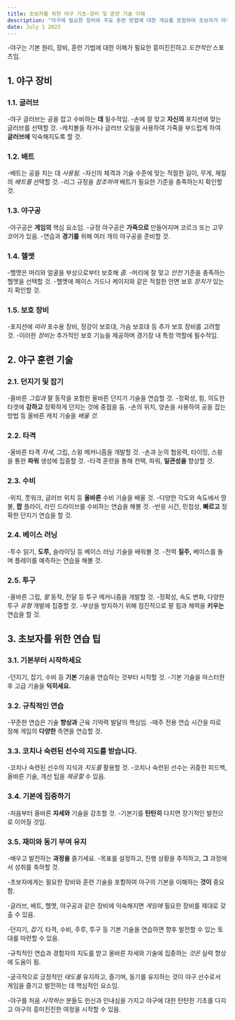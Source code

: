 ```yaml
---
title: 초보자를 위한 야구 기초-장비 및 훈련 기술 이해
description: "야구에 필요한 장비와 주요 훈련 방법에 대한 개요를 포함하여 초보자가 야구의 기본을 파악하는 데 필요한 필수 정보를 제공합니다."
date: July 1 2023
---
```


-야구는 기본 원리, 장비, 훈련 기법에 대한 이해가 필요한 흥미진진하고 _도전적인_ 스포츠임. 





## 1. 야구 장비
### 1.1. 글러브

-야구 글러브는 공을 잡고 수비하는 **데** 필수적임.
-손에 잘 맞고 **자신의** 포지션에 맞는 글러브를 선택할 것.
-캐치볼을 하거나 글러브 오일을 사용하여 가죽을 부드럽게 하여 **글러브에** 익숙해지도록 할 것.
### 1.2. 배트

-배트는 공을 치는 데 _사용됨._
-자신의 체격과 기술 수준에 맞는 적절한 길이, 무게, 재질의 _배트를_ 선택할 것.
-리그 규정을 _참조하여_ 배트가 필요한 기준을 충족하는지 확인할 것.
### 1.3. 야구공

-야구공은 **게임의** 핵심 요소임.
-규정 야구공은 **가죽으로** 만들어지며 코르크 또는 고무 코어가 있음.
-연습과 **경기를** 위해 여러 개의 야구공을 준비할 것.
### 1.4. 헬멧

-헬멧은 머리와 얼굴을 부상으로부터 보호해 _줌._
-머리에 잘 맞고 _안전_ 기준을 충족하는 헬멧을 선택할 것.
-헬멧에 페이스 가드나 케이지와 같은 적절한 안면 보호 _장치가_ 있는지 확인할 것.
### 1.5. 보호 장비

-포지션에 _따라_ 포수용 장비, 정강이 보호대, 가슴 보호대 등 추가 보호 장비를 고려할 것.
-이러한 _장비는_ 추가적인 보호 기능을 제공하며 경기장 내 특정 역할에 필수적임.
## 2. 야구 훈련 기술
### 2.1. 던지기 및 잡기

-올바른 _그립과_ 팔 동작을 포함한 올바른 던지기 기술을 연습할 것.
-정확성, 힘, 의도한 타겟에 **강하고** 정확하게 던지는 것에 중점을 둠.
-손의 위치, 양손을 사용하여 공을 잡는 방법 등 올바른 캐치 기술을 _배울 것._
### 2.2. 타격

-올바른 타격 _자세,_ 그립, 스윙 메커니즘을 개발할 것.
-손과 눈의 협응력, 타이밍, 스윙을 통한 **파워** 생성에 집중할 것.
-타격 훈련을 통해 컨택, 파워, **일관성을** 향상할 것.
### 2.3. 수비

-위치, 풋워크, 글러브 위치 등 **올바른** 수비 기술을 배울 것.
-다양한 각도와 속도에서 땅볼, **팝** 플라이, 라인 드라이브를 수비하는 연습을 해볼 것.
-반응 시간, 민첩성, **빠르고** 정확한 던지기 연습을 할 것.
### 2.4. 베이스 러닝

-투수 읽기, **도루,** 슬라이딩 등 베이스 러닝 기술을 배워볼 것.
-전력 **질주,** 베이스를 돌며 플레이를 예측하는 연습을 해볼 것.
### 2.5. 투구

-올바른 그립, _팔_ 동작, 전달 등 투구 메커니즘을 개발할 것.
-정확성, 속도 변화, 다양한 투구 _유형_ 개발에 집중할 것.
-부상을 방지하기 위해 점진적으로 팔 힘과 체력을 **키우는** 연습을 할 것.
## 3. 초보자를 위한 연습 팁
### 3.1. 기본부터 시작하세요

-던지기, 잡기, 수비 등 **기본** 기술을 연습하는 것부터 시작할 것.
-기본 기술을 마스터한 후 고급 기술을 **익히세요.**
### 3.2. 규칙적인 연습

-꾸준한 연습은 기술 **향상과** 근육 기억력 발달의 핵심임.
-매주 전용 연습 시간을 따로 정해 게임의 **다양한** 측면을 연습할 것.
### 3.3. 코치나 숙련된 선수의 지도를 받습니다.

-코치나 숙련된 선수의 지식과 _지도를_ 활용할 것.
-코치나 숙련된 선수는 귀중한 피드백, 올바른 기술, 개선 팁을 _제공할_ 수 있음.
### 3.4. 기본에 집중하기

-처음부터 올바른 **자세와** 기술을 강조할 것.
-기본기를 **탄탄히** 다지면 장기적인 발전으로 이어질 것임.
### 3.5. 재미와 동기 부여 유지

-배우고 발전하는 **과정을** 즐기세요.
-목표를 설정하고, 진행 상황을 추적하고, **그** 과정에서 성취를 축하할 것.


-초보자에게는 필요한 장비와 훈련 기술을 포함하여 야구의 기본을 이해하는 **것이** 중요함. 



-글러브, 배트, 헬멧, 야구공과 같은 장비에 익숙해지면 _게임에_ 필요한 장비를 제대로 갖출 수 있음. 



-던지기, _잡기,_ 타격, 수비, 주루, 투구 등 기본 기술을 연습하면 향후 발전할 수 있는 토대를 마련할 수 있음. 



-규칙적인 연습과 경험자의 지도를 받고 올바른 자세와 기술에 집중하는 _것은_ 실력 향상에 도움이 됨. 



-궁극적으로 긍정적인 _태도를_ 유지하고, 즐기며, 동기를 유지하는 것이 야구 선수로서 게임을 즐기고 발전하는 데 핵심적인 요소임. 



-야구를 처음 _시작하는_ 분들도 헌신과 인내심을 가지고 야구에 대한 탄탄한 기초를 다지고 야구의 흥미진진한 여정을 시작할 수 있음.